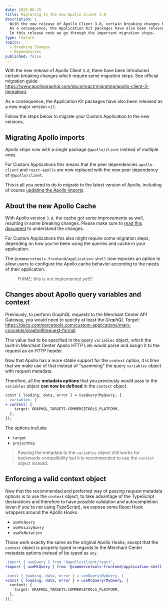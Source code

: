 ```yaml
---
date: 2020-08-25
title: Migrating to the new Apollo Client 3.0
description: |
  With the new release of Apollo Client 3.0, certain breaking changes have been introduced which require some migration steps.\
  As a consequence, the Application Kit packages have also been released as a new major version v17.\
  In this release note we go through the important migration steps.
type: feature
topics:
  - Breaking Changes
  - Dependencies
published: false
---
```


With the new release of Apollo Client `3.0`, there have been introduced certain breaking changes which require some migration steps. See official migration guide https://www.apollographql.com/docs/react/migrating/apollo-client-3-migration/.

As a consequence, the Application Kit packages have also been released as a new major version `v17`.

Follow the steps below to migrate your Custom Application to the new versions.

<!--more-->

## Migrating Apollo imports

Apollo ships now with a single package `@apollo/client` instead of multiple ones.

For Custom Applications this means that the peer dependencies `apollo-client` and `react-apollo` are now replaced with the new peer dependency of `@apollo/client`.

This is all you need to do to migrate to the latest version of Apollo, including of course [updating the Apollo imports](https://www.apollographql.com/docs/react/migrating/apollo-client-3-migration/#updating-imports).

## About the new Apollo Cache

With Apollo version `3.0`, the cache got some improvements as well, resulting in some breaking changes. Please make sure to [read this document](https://www.apollographql.com/docs/react/migrating/apollo-client-3-migration/#cache-improvements) to understand the changes.

For Custom Applications this also might require some migration steps, depending on how you've been using the queries and cache in your application.

The `@commercetools-frontend/application-shell` now exposes an option to allow users to configure the Apollo cache behavior according to the needs of their application.

> FIXME: this is not implemented yet!!!

## Changes about Apollo query variables and context

Previously, to perform GraphQL requests to the Merchant Center API Gateway, you would need to specify at least the _GraphQL Target_: https://docs.commercetools.com/custom-applications/main-concepts/graphql#request-format

This value had to be specified in the query `variables` object, which the built-in Merchant Center Apollo HTTP Link would parse and assign it to the request as an HTTP header.

Now that Apollo has a more stable support for the `context` option, it is time that we make use of that instead of "spamming" the query `variables` object with request metadata.

Therefore, all the **metadata options** that you previously would pass to the `variables` object **can now be defined** in the `context` object.

```diff
const { loading, data, error } = useQuery(MyQuery, {
- variables: {
+ context: {
    target: GRAPHQL_TARGETS.COMMERCETOOLS_PLATFORM,
  },
});
```

The options include:

- `target`
- `projectKey`

> Passing the metadata to the `variables` object still works for backwards compatibility but it is recommended to use the `context` object instead.

## Enforcing a valid context object

Now that the recommended and preferred way of passing request metadata options is to use the `context` object, to take advantage of the TypeScript declarations and therefore to have possible validation and autocompletion (even if you're not using TypeScript), we expose some React Hook wrappers around the Apollo Hooks.

- `useMcQuery`
- `useMcLazyQuery`
- `useMcMutation`

Those work exactly the same as the original Apollo Hooks, except that the `context` object is properly typed in regards to the Merchant Center metadata options instead of be typed as `any`.

```diff
-import { useQuery } from '@apollo/client/react';
+import { useMcQuery } from '@commercetools-frontend/application-shell';

-const { loading, data, error } = useQuery(MyQuery, {
+const { loading, data, error } = useMcQuery(MyQuery, {
  context: {
    target: GRAPHQL_TARGETS.COMMERCETOOLS_PLATFORM,
  },
});
```

